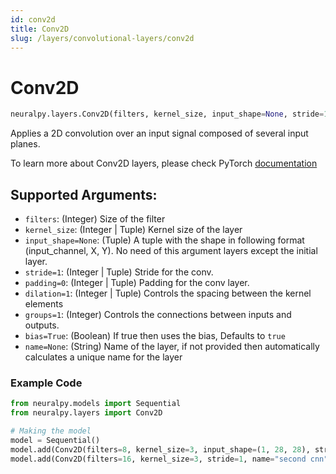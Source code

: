 ```yaml
---
id: conv2d
title: Conv2D
slug: /layers/convolutional-layers/conv2d
---
```


# Conv2D

```python
neuralpy.layers.Conv2D(filters, kernel_size, input_shape=None, stride=1, padding=0, dilation=1, groups=1, bias=True, name=None)
```

Applies a 2D convolution over an input signal composed of several input planes.

To learn more about Conv2D layers, please check PyTorch [documentation](https://pytorch.org/docs/stable/nn.html#conv2d)

## Supported Arguments:

  - `filters`: (Integer) Size of the filter
  - `kernel_size`: (Integer | Tuple) Kernel size of the layer
  - `input_shape=None`: (Tuple) A tuple with the shape in following format (input_channel, X, Y). No need of this argument layers except the initial layer.
  - `stride=1`: (Integer | Tuple) Stride for the conv.
  - `padding=0`: (Integer | Tuple) Padding for the conv layer.
  - `dilation=1`: (Integer | Tuple) Controls the spacing between the kernel elements
  - `groups=1`: (Integer) Controls the connections between inputs and outputs.
  - `bias=True`: (Boolean) If true then uses the bias, Defaults to `true`
  - `name=None`: (String) Name of the layer, if not provided then automatically calculates a unique name for the layer

### Example Code

```python
from neuralpy.models import Sequential
from neuralpy.layers import Conv2D

# Making the model
model = Sequential()
model.add(Conv2D(filters=8, kernel_size=3, input_shape=(1, 28, 28), stride=1, name="first cnn"))
model.add(Conv2D(filters=16, kernel_size=3, stride=1, name="second cnn"))
```